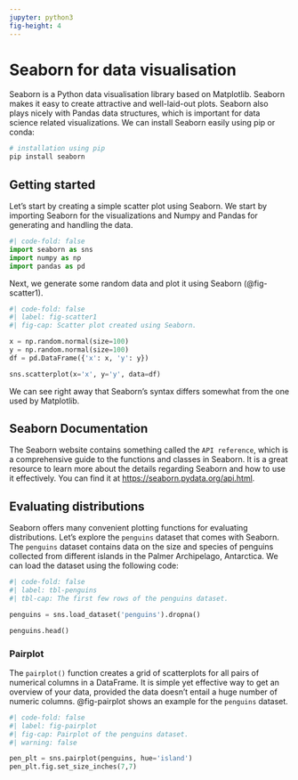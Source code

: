 ```yaml
---
jupyter: python3
fig-height: 4
---
```


# Seaborn for data visualisation

Seaborn is a Python data visualisation library based on Matplotlib. Seaborn makes it easy to create attractive and well-laid-out plots. Seaborn also plays nicely with Pandas data structures, which is important for data science related visualizations. We can install Seaborn easily using pip or conda:

```bash
# installation using pip
pip install seaborn
```

## Getting started

Let's start by creating a simple scatter plot using Seaborn. We start by importing Seaborn for the visualizations and Numpy and Pandas for generating and handling the data.

```python
#| code-fold: false
import seaborn as sns
import numpy as np
import pandas as pd
```

Next, we generate some random data and plot it using Seaborn (@fig-scatter1).

```python
#| code-fold: false
#| label: fig-scatter1
#| fig-cap: Scatter plot created using Seaborn.

x = np.random.normal(size=100)
y = np.random.normal(size=100)
df = pd.DataFrame({'x': x, 'y': y})

sns.scatterplot(x='x', y='y', data=df)
```

We can see right away that Seaborn's syntax differs somewhat from the one used by Matplotlib.

::: {.callout-tip}
## Seaborn Documentation

The Seaborn website contains something called the `API reference`, which is a comprehensive guide to the functions and classes in Seaborn. It is a great resource to learn more about the details regarding Seaborn and how to use it effectively. You can find it at <https://seaborn.pydata.org/api.html>.
:::

## Evaluating distributions

Seaborn offers many convenient plotting functions for evaluating distributions. Let's explore the `penguins` dataset that comes with Seaborn. The `penguins` dataset contains data on the size and species of penguins collected from different islands in the Palmer Archipelago, Antarctica. We can load the dataset using the following code:

```python
#| code-fold: false
#| label: tbl-penguins
#| tbl-cap: The first few rows of the penguins dataset.

penguins = sns.load_dataset('penguins').dropna()

penguins.head()
```

### Pairplot

The `pairplot()` function creates a grid of scatterplots for all pairs of numerical columns in a DataFrame. It is simple yet effective way to get an overview of your data, provided the data doesn't entail a huge number of numeric columns. @fig-pairplot shows an example for the `penguins` dataset.

```python
#| code-fold: false
#| label: fig-pairplot
#| fig-cap: Pairplot of the penguins dataset.
#| warning: false

pen_plt = sns.pairplot(penguins, hue='island')
pen_plt.fig.set_size_inches(7,7)
```
